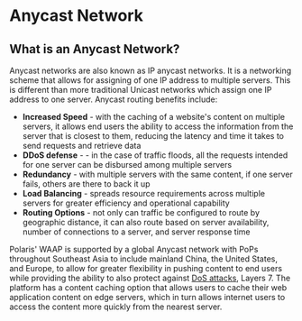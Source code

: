 # Anycast Network

## What is an Anycast Network?

Anycast networks are also known as IP anycast networks. It is a networking scheme that allows
for assigning of one IP address to multiple servers. This is different than more traditional Unicast
networks which assign one IP address to one server. Anycast routing benefits include:

-	**Increased Speed** - with the caching of a website's content on multiple servers, it allows
end users the ability to access the information from the server that is closest to them,
reducing the latency and time it takes to send requests and retrieve data
-	**DDoS defense** - - in the case of traffic floods, all the requests intended for one server can
be disbursed among multiple servers
-	**Redundancy** - with multiple servers with the same content, if one server fails, others are
there to back it up
-	**Load Balancing** - spreads resource requirements across multiple servers for greater
efficiency and operational capability
-	**Routing Options** - not only can traffic be configured to route by geographic distance, it
can also route based on server availability, number of connections to a server, and server
response time

Polaris' WAAP is supported by a global Anycast network with PoPs throughout Southeast Asia to
include mainland China, the United States, and Europe, to allow for greater flexibility in pushing
content to end users while providing the ability to also protect against [DoS attacks](../security-center/dos), Layers 7.
The platform has a content caching option that allows users to cache their web
application content on edge servers, which in turn allows internet users to access the content
more quickly from the nearest server.
